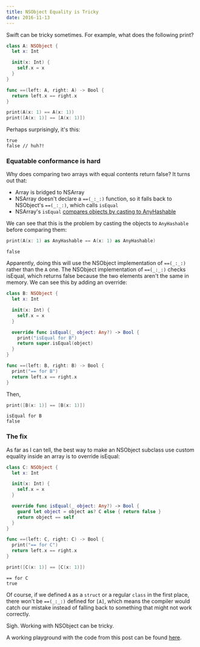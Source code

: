 ```yaml
---
title: NSObject Equality is Tricky
date: 2016-11-13
---
```


<BlogPostMeta title="NSObject Equality is Tricky" date="November 13th, 2016" />

Swift can be tricky sometimes. For example, what does the following print?

```swift
class A: NSObject {
  let x: Int

  init(x: Int) {
    self.x = x
  }
}

func ==(left: A, right: A) -> Bool {
  return left.x == right.x
}

print(A(x: 1) == A(x: 1))
print([A(x: 1)] == [A(x: 1)])
```

Perhaps surprisingly, it's this:
```nohighlight
true
false // huh?!
```

### Equatable conformance is hard

Why does comparing two arrays with equal contents return false? It turns out that:
- Array is bridged to NSArray
- NSArray doesn't declare a `==(_:_:)` function, so it falls back to NSObject's `==(_:_:)`, which calls `isEqual`
- NSArray's `isEqual` [compares objects by casting to AnyHashable](https://github.com/apple/swift-corelibs-foundation/blob/0cbb3225660752987a6c2cf672886fca434d3b1d/Foundation/NSArray.swift#L310)

We can see that this is the problem by casting the objects to `AnyHashable` before comparing them:

```swift
print(A(x: 1) as AnyHashable == A(x: 1) as AnyHashable)
```
```nohighlight
false
```

Apparently, doing this will use the NSObject implementation of `==(_:_:)` rather than the `A` one. The NSObject implementation of `==(_:_:)` checks isEqual, which returns false because the two elements aren't the same in memory. We can see this by adding an override:

```swift
class B: NSObject {
  let x: Int

  init(x: Int) {
    self.x = x
  }

  override func isEqual(_ object: Any?) -> Bool {
    print("isEqual for B")
    return super.isEqual(object)
  }
}

func ==(left: B, right: B) -> Bool {
  print("== for B")
  return left.x == right.x
}
```

Then,

```swift
print([B(x: 1)] == [B(x: 1)])
```
```nohighlight
isEqual for B
false
```

### The fix

As far as I can tell, the best way to make an NSObject subclass use custom equality inside an array is to override isEqual:

```swift
class C: NSObject {
  let x: Int

  init(x: Int) {
    self.x = x
  }

  override func isEqual(_ object: Any?) -> Bool {
    guard let object = object as? C else { return false }
    return object == self
  }
}

func ==(left: C, right: C) -> Bool {
  print("== for C")
  return left.x == right.x
}
```
```swift
print([C(x: 1)] == [C(x: 1)])
```
```nohighlight
== for C
true
```
    
Of course, if we defined `A` as a `struct` or a regular `class` in the first place, there won't be `==(_:_:)` defined for `[A]`, which means the compiler would catch our mistake instead of falling back to something that might not work correctly.

Sigh. Working with NSObject can be tricky.

A working playground with the code from this post can be found [here](https://github.com/noahsark769/code-examples/blob/ed9df41aae709eaeb4e334e3e9a5b1a650deef4d/swift/swift-nsobject-equatable.playground/Contents.swift).